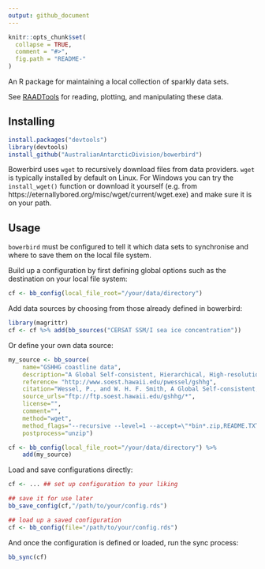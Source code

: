 ```yaml
---
output: github_document
---
```


<!-- README.md is generated from README.Rmd. Please edit that file -->

```r
knitr::opts_chunk$set(
  collapse = TRUE,
  comment = "#>",
  fig.path = "README-"
)
```

An R package for maintaining a local collection of sparkly data sets.

See [RAADTools](https://github.com/AustralianAntarcticDivision/raadtools) for reading, plotting, and manipulating these data.

## Installing

```r
install.packages("devtools")
library(devtools)
install_github("AustralianAntarcticDivision/bowerbird")
```

Bowerbird uses `wget` to recursively download files from data providers. `wget` is typically installed by default on Linux. For Windows you can try the `install_wget()` function or download it yourself (e.g. from https://eternallybored.org/misc/wget/current/wget.exe) and make sure it is on your path.


## Usage

`bowerbird` must be configured to tell it which data sets to synchronise and where to save them on the local file system.


Build up a configuration by first defining global options such as the destination on your local file system:

```r
cf <- bb_config(local_file_root="/your/data/directory")
```

Add data sources by choosing from those already defined in bowerbird:

```r
library(magrittr)
cf <- cf %>% add(bb_sources("CERSAT SSM/I sea ice concentration"))
```

Or define your own data source:
```r
my_source <- bb_source(
    name="GSHHG coastline data",
    description="A Global Self-consistent, Hierarchical, High-resolution Geography Database",
    reference= "http://www.soest.hawaii.edu/pwessel/gshhg",
    citation="Wessel, P., and W. H. F. Smith, A Global Self-consistent, Hierarchical, High-resolution Shoreline Database, J. Geophys. Res., 101, 8741-8743, 1996",
    source_urls="ftp://ftp.soest.hawaii.edu/gshhg/*",
    license="",
    comment="",
    method="wget",
    method_flags="--recursive --level=1 --accept=\"*bin*.zip,README.TXT\"",
    postprocess="unzip")

cf <- bb_config(local_file_root="/your/data/directory") %>%
    add(my_source)
```


Load and save configurations directly:

```r
cf <- ... ## set up configuration to your liking

## save it for use later
bb_save_config(cf,"/path/to/your/config.rds")

## load up a saved configuration
cf <- bb_config(file="/path/to/your/config.rds")
```

And once the configuration is defined or loaded, run the sync process:
```r
bb_sync(cf)
```
